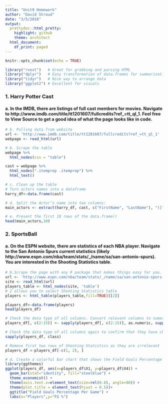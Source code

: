 ```yaml
---
title: "Unit9 Homework"
author: "David Stroud"
date: "3/5/2018"
output:
  prettydoc::html_pretty:
    highlight: github
    theme: architect
  html_document:
    df_print: paged
---
```


```r
knitr::opts_chunk$set(echo = TRUE)
```

```r
library("rvest")   # Great for grabbing and parsing HTML
library("dplyr")   # Easy transformation of data.frames for summarization
library("tidyr")   # Nice way to arrange data
library("ggplot2") # Excellent for visuals
```


### 1. Harry Potter Cast
#### a. In the IMDB, there are listings of full cast members for movies. Navigate to http://www.imdb.com/title/tt1201607/fullcredits?ref_=tt_ql_1. Feel free to View Source to get a good idea of what the page looks like in code.
```r
# b. Pulling data from website
url <- 'http://www.imdb.com/title/tt1201607/fullcredits?ref_=tt_ql_1'
webpage <- read_html(url)
```

```r
# b. Scrape the table
webpage %>%
  html_nodes(css = "table")
```

```r
cast = webpage %>%
  html_nodes(".itemprop .itemprop") %>%
  html_text()
```


```r
# c. Clean up the table
# Turn actors names into a dataframe
harry_df<-data.frame(cast)

```


```r
# d. Split the Actor’s name into two columns:
main_actors <- extract(harry_df, cast, c("FirstName", "LastName"), "([^ ]+) (.*)")

```

```r
# e. Present the first 10 rows of the data.frame()
head(main_actors,10)
```


### 2. SportsBall  

#### a. On the ESPN website, there are statistics of each NBA player. Navigate to the San Antonio Spurs current statistics (likely http://www.espn.com/nba/team/stats/_/name/sa/san-antonio-spurs). You are interested in the Shooting Statistics table.

```r
# b.Scrape the page with any R package that makes things easy for you. There are a few tables on the page, so make sure you are targeting specifically the Shooting Statistics table.
url <- 'http://www.espn.com/nba/team/stats/_/name/sa/san-antonio-spurs'
site <- read_html(url)
players_table <- html_nodes(site, 'table')
# 2 allows you to select Shooting Statistics table
players <- html_table(players_table,fill=TRUE)[[2]]
```


```r
players_df<-data.frame(players)
head(players_df)
```

```r
# Check the data type of all columns. Convert relevant columns to numeric
players_df[, c(2:15)] <- sapply(players_df[, c(2:15)], as.numeric, suppressWarnings(as.numeric(c("1", "2", "X"))))
```


```r
# Check the data type of all columns again to confirm that they have changed
sapply(players_df, class)
```

```r
# Remove first two rows of Shooting Statistics as they are irrelevant
players_df <-players_df[-c(1, 2), ] 
```



```r
# d. Create a colorful bar chart that shows the Field Goals Percentage Per Game for each person
library(ggthemes)
ggplot(players_df, aes(x=players_df$X1, y=players_df$X4)) + 
  geom_bar(stat="identity", fill="steelblue") +
  theme_economist() +
  theme(axis.text.x=element_text(size=rel(0.8), angle=90)) +
  theme(plot.title = element_text(hjust = 0.5))+
  ggtitle("Field Goals Percentage Per Game") +
  labs(x="Players",y="FG %")
```








